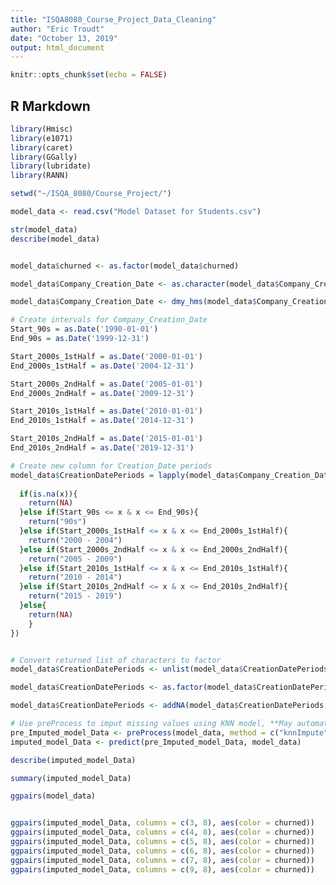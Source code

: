 ```yaml
---
title: "ISQA8080_Course_Project_Data_Cleaning"
author: "Eric Troudt"
date: "October 13, 2019"
output: html_document
---
```


```r
knitr::opts_chunk$set(echo = FALSE)
```

## R Markdown

```r

library(Hmisc)
library(e1071)
library(caret)
library(GGally)
library(lubridate)
library(RANN)

setwd("~/ISQA_8080/Course_Project/")


```



```r

model_data <- read.csv("Model Dataset for Students.csv")

str(model_data)
describe(model_data)


model_data$churned <- as.factor(model_data$churned)

model_data$Company_Creation_Date <- as.character(model_data$Company_Creation_Date)

model_data$Company_Creation_Date <- dmy_hms(model_data$Company_Creation_Date)

# Create intervals for Company_Creation_Date 
Start_90s = as.Date('1990-01-01')
End_90s = as.Date('1999-12-31')

Start_2000s_1stHalf = as.Date('2000-01-01')
End_2000s_1stHalf = as.Date('2004-12-31')

Start_2000s_2ndHalf = as.Date('2005-01-01')
End_2000s_2ndHalf = as.Date('2009-12-31')

Start_2010s_1stHalf = as.Date('2010-01-01')
End_2010s_1stHalf = as.Date('2014-12-31')

Start_2010s_2ndHalf = as.Date('2015-01-01')
End_2010s_2ndHalf = as.Date('2019-12-31')

# Create new column for Creation_Date periods
model_data$CreationDatePeriods = lapply(model_data$Company_Creation_Date, FUN = function(x){
          
  if(is.na(x)){
    return(NA)
  }else if(Start_90s <= x & x <= End_90s){
    return("90s")
  }else if(Start_2000s_1stHalf <= x & x <= End_2000s_1stHalf){
    return("2000 - 2004")
  }else if(Start_2000s_2ndHalf <= x & x <= End_2000s_2ndHalf){
    return("2005 - 2009")
  }else if(Start_2010s_1stHalf <= x & x <= End_2010s_1stHalf){
    return("2010 - 2014")
  }else if(Start_2010s_2ndHalf <= x & x <= End_2010s_2ndHalf){
    return("2015 - 2019")
  }else{
    return(NA)
    }
})


# Convert returned list of characters to factor
model_data$CreationDatePeriods <- unlist(model_data$CreationDatePeriods)

model_data$CreationDatePeriods <- as.factor(model_data$CreationDatePeriods)

model_data$CreationDatePeriods <- addNA(model_data$CreationDatePeriods, ifany = TRUE)

# Use preProcess to imput missing values using KNN model, **May automatically apply centering and scaling?
pre_Imputed_model_Data <- preProcess(model_data, method = c("knnImpute"))
imputed_model_Data <- predict(pre_Imputed_model_Data, model_data)

describe(imputed_model_Data)

summary(imputed_model_Data)

ggpairs(model_data)


ggpairs(imputed_model_Data, columns = c(3, 8), aes(color = churned))
ggpairs(imputed_model_Data, columns = c(4, 8), aes(color = churned))
ggpairs(imputed_model_Data, columns = c(5, 8), aes(color = churned))
ggpairs(imputed_model_Data, columns = c(6, 8), aes(color = churned))
ggpairs(imputed_model_Data, columns = c(7, 8), aes(color = churned))
ggpairs(imputed_model_Data, columns = c(9, 8), aes(color = churned))
```


